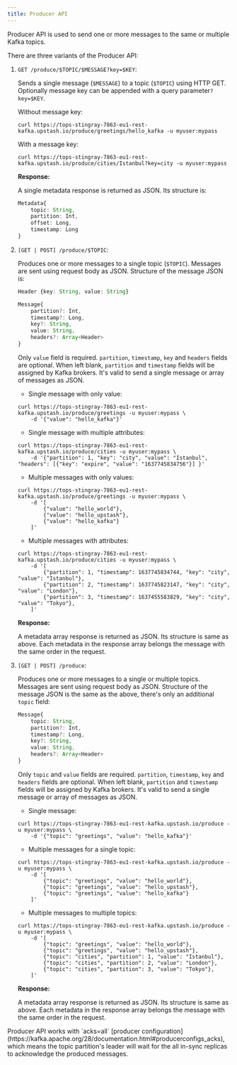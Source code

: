 ```yaml
---
title: Producer API
---
```


Producer API is used to send one or more messages to the same or multiple Kafka
topics.

There are three variants of the Producer API:

1. `GET /produce/$TOPIC/$MESSAGE?key=$KEY`:

   Sends a single message (`$MESSAGE`) to a topic (`$TOPIC`) using HTTP GET.
   Optionally message key can be appended with a query parameter`?key=$KEY`.

   Without message key:

   ```shell
   curl https://tops-stingray-7863-eu1-rest-kafka.upstash.io/produce/greetings/hello_kafka -u myuser:mypass
   ```

   With a message key:

   ```shell
   curl https://tops-stingray-7863-eu1-rest-kafka.upstash.io/produce/cities/Istanbul?key=city -u myuser:mypass
   ```

   **Response:**

   A single metadata response is returned as JSON. Its structure is:

   ```typescript
   Metadata{
       topic: String,
       partition: Int,
       offset: Long,
       timestamp: Long
   }
   ```

2. `[GET | POST] /produce/$TOPIC`:

   Produces one or more messages to a single topic (`$TOPIC`). Messages are sent
   using request body as JSON. Structure of the message JSON is:

   ```typescript
   Header {key: String, value: String}

   Message{
       partition?: Int,
       timestamp?: Long,
       key?: String,
       value: String,
       headers?: Array<Header>
   }
   ```

   Only `value` field is required. `partition`, `timestamp`, `key` and `headers`
   fields are optional. When left blank, `partition` and `timestamp` fields will
   be assigned by Kafka brokers. It's valid to send a single message or array of
   messages as JSON.

   - Single message with only value:

   ```shell
   curl https://tops-stingray-7863-eu1-rest-kafka.upstash.io/produce/greetings -u myuser:mypass \
       -d '{"value": "hello_kafka"}'
   ```

   - Single message with multiple attributes:

   ```shell
   curl https://tops-stingray-7863-eu1-rest-kafka.upstash.io/produce/cities -u myuser:mypass \
       -d '{"partition": 1, "key": "city", "value": "Istanbul", "headers": [{"key": "expire", "value": "1637745834756"}] }'
   ```

   - Multiple messages with only values:

   ```shell
   curl https://tops-stingray-7863-eu1-rest-kafka.upstash.io/produce/greetings -u myuser:mypass \
       -d '[
           {"value": "hello_world"},
           {"value": "hello_upstash"},
           {"value": "hello_kafka"}
       ]'
   ```

   - Multiple messages with attributes:

   ```shell
   curl https://tops-stingray-7863-eu1-rest-kafka.upstash.io/produce/cities -u myuser:mypass \
       -d '[
           {"partition": 1, "timestamp": 1637745834744, "key": "city", "value": "Istanbul"},
           {"partition": 2, "timestamp": 1637745823147, "key": "city", "value": "London"},
           {"partition": 3, "timestamp": 1637455583829, "key": "city", "value": "Tokyo"},
       ]'
   ```

   **Response:**

   A metadata array response is returned as JSON. Its structure is same as
   above. Each metadata in the response array belongs the message with the same
   order in the request.

3. `[GET | POST] /produce`:

   Produces one or more messages to a single or multiple topics. Messages are
   sent using request body as JSON. Structure of the message JSON is the same as
   the above, there's only an additional `topic` field:

   ```typescript
   Message{
       topic: String,
       partition?: Int,
       timestamp?: Long,
       key?: String,
       value: String,
       headers?: Array<Header>
   }
   ```

   Only `topic` and `value` fields are required. `partition`, `timestamp`, `key`
   and `headers` fields are optional. When left blank, `partition` and
   `timestamp` fields will be assigned by Kafka brokers. It's valid to send a
   single message or array of messages as JSON.

   - Single message:

   ```shell
   curl https://tops-stingray-7863-eu1-rest-kafka.upstash.io/produce -u myuser:mypass \
       -d '{"topic": "greetings", "value": "hello_kafka"}'
   ```

   - Multiple messages for a single topic:

   ```shell
   curl https://tops-stingray-7863-eu1-rest-kafka.upstash.io/produce -u myuser:mypass \
       -d '[
           {"topic": "greetings", "value": "hello_world"},
           {"topic": "greetings", "value": "hello_upstash"},
           {"topic": "greetings", "value": "hello_kafka"}
       ]'
   ```

   - Multiple messages to multiple topics:

   ```shell
   curl https://tops-stingray-7863-eu1-rest-kafka.upstash.io/produce -u myuser:mypass \
       -d '[
           {"topic": "greetings", "value": "hello_world"},
           {"topic": "greetings", "value": "hello_upstash"},
           {"topic": "cities", "partition": 1, "value": "Istanbul"},
           {"topic": "cities", "partition": 2, "value": "London"},
           {"topic": "cities", "partition": 3, "value": "Tokyo"},
       ]'
   ```

   **Response:**

   A metadata array response is returned as JSON. Its structure is same as
   above. Each metadata in the response array belongs the message with the same
   order in the request.

<Info>
  Producer API works with `acks=all` [producer
  configuration](https://kafka.apache.org/28/documentation.html#producerconfigs_acks),
  which means the topic partition's leader will wait for the all in-sync
  replicas to acknowledge the produced messages.
</Info>
